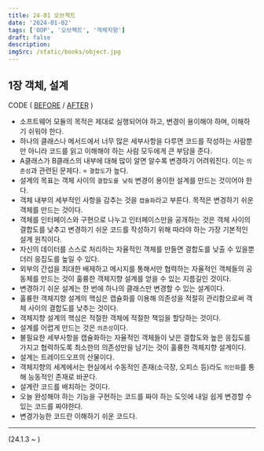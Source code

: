 ```yaml
---
title: 24-01 오브젝트
date: '2024-01-02'
tags: ['OOP', '오브젝트', '객체지향']
draft: false
description:
imgSrc: /static/books/object.jpg
---
```


## 1장 객체, 설계

CODE ( [BEFORE](https://github.com/eonsang/books/blob/main/object/01/code/before.ts) / [AFTER](https://github.com/eonsang/books/blob/main/object/01/code/after.ts) )

- 소프트웨어 모듈의 목적은 제대로 실행되어야 하고, 변경이 용이해야 하며, 이해하기 쉬워야 한다.
- 하나의 클래스나 메서드에서 너무 많은 세부사항을 다루면 코드를 작성하는 사람뿐만 아니라 코드를 읽고 이해해야 하는 사람 모두에게 큰 부담을 준다.
- A클래스가 B클래스의 내부에 대해 많이 알면 알수록 변경하기 어려워진다. 이는 `의존성`과 관련된 문제다. = `결합도`가 높다.
- 설계의 목표는 객체 사이의 `결합도를 낮춰` 변경이 용이한 설계를 만드는 것이어야 한다.
- 객체 내부의 세부적인 사항을 감추는 것을 `캡슐화`라고 부른다. 목적은 변경하기 쉬운 객체를 만드는 것이다.
- 객체를 인터페이스와 구현으로 나누고 인터페이스만을 공개하는 것은 객체 사이의 결합도를 낮추고 변경하기 쉬운 코드를 작성하기 위해 따라야 하는 가장 기본적인 설계 원칙이다.
- 자신의 데이터를 스스로 처리하는 자율적인 객체를 만들면 결합도를 낮출 수 있을뿐더러 응집도를 높일 수 있다.
- 외부의 간섭을 최대한 배제하고 메시지를 통해서만 협력하는 자율적인 객체들의 공동체를 만드는 것이 훌륭한 객체지향 설계를 얻을 수 있는 지름길인 것이다.
- 변경하기 쉬운 설계는 한 번에 하나의 클래스만 변경할 수 있는 설계이다.
- 훌륭한 객체지향 설계의 핵심은 캡슐화를 이용해 의존성을 적절히 관리함으로써 객체 사이의 결합도를 낮추는 것이다.
- 객체지향 설계의 핵심은 적절한 객체에 적절한 책임을 할당하는 것이다.
- 설계를 어렵게 만드는 것은 `의존성`이다.
- 불필요한 세부사항을 캡슐화하는 자율적인 객체들이 낮은 결합도와 높은 응집도를 가지고 협력하도록 최소한의 의존성만을 남기는 것이 훌륭한 객체지향 설계이다.
- 설계는 트레이드오프의 산물이다.
- 객체지향의 세계에서는 현실에서 수동적인 존재(소극장, 오피스 등)라도 `의인화`를 통해 능동적인 존재로 바꾼다.
- 설계란 코드를 배치하는 것이다.
- 오늘 완성해야 하는 기능을 구현하는 코드를 짜야 하는 도잇에 내일 쉽게 변경할 수 있는 코드를 짜야한다.
- 변경가능한 코드란 이해하기 쉬운 코드다.

---

(24.1.3 ~ )
